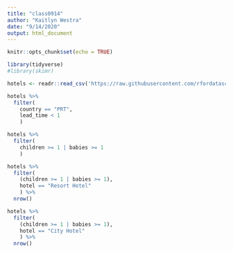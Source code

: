 ```yaml
---
title: "class0914"
author: "Kaitlyn Westra"
date: "9/14/2020"
output: html_document
---
```


```r
knitr::opts_chunk$set(echo = TRUE)
```

```r
library(tidyverse)
#library(skimr)
```


```r

hotels <- readr::read_csv('https://raw.githubusercontent.com/rfordatascience/tidytuesday/master/data/2020/2020-02-11/hotels.csv')

```

```r
hotels %>%
  filter(
    country == "PRT", 
    lead_time < 1
    )
```

```r
hotels %>%
  filter(
    children >= 1 | babies >= 1
    )
```

```r
hotels %>%
  filter(
    (children >= 1 | babies >= 1),
    hotel == "Resort Hotel"
    ) %>%
  nrow()
```

```r
hotels %>%
  filter(
    (children >= 1 | babies >= 1),
    hotel == "City Hotel"
    ) %>%
  nrow()
```






